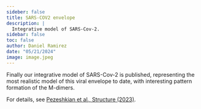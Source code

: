 ```yaml
---
sideber: false
title: SARS-COV2 envelope
description: |
  Integrative model of SARS-Cov-2.
sidebar: false
toc: false
author: Daniel Ramirez
date: "05/21/2024"
image: image.jpeg
---
```


Finally our integrative model of SARS-Cov-2 is published, representing the most realistic model of this viral envelope to date, with interesting pattern formation of the M-dimers.

For details, see [Pezeshkian et al., Structure (2023)](https://authors.elsevier.com/c/1ghE13SNvc6nDG).
